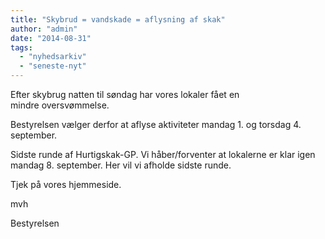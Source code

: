 ```yaml
---
title: "Skybrud = vandskade = aflysning af skak"
author: "admin"
date: "2014-08-31"
tags: 
  - "nyhedsarkiv"
  - "seneste-nyt"
---
```


Efter skybrug natten til søndag har vores lokaler fået en mindre oversvømmelse.

Bestyrelsen vælger derfor at aflyse aktiviteter mandag 1. og torsdag 4. september.

Sidste runde af Hurtigskak-GP. Vi håber/forventer at lokalerne er klar igen mandag 8. september. Her vil vi afholde sidste runde.

Tjek på vores hjemmeside.

mvh

Bestyrelsen
